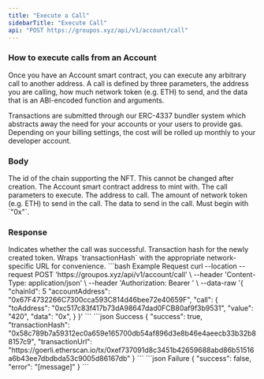 ```yaml
---
title: "Execute a Call"
sidebarTitle: "Execute Call"
api: "POST https://groupos.xyz/api/v1/account/call"
---
```


### How to execute calls from an Account

Once you have an Account smart contract, you can execute any arbitrary call to another address.
A call is defined by three parameters, the address you are calling, how much network token (e.g. ETH) to send,
and the data that is an ABI-encoded function and arguments.

Transactions are submitted through our ERC-4337 bundler system which abstracts away the need for your accounts
or your users to provide gas. Depending on your billing settings, the cost will be rolled up monthly to your
developer account.

### Body

<ParamField body="chainId" type="number" required>
  The id of the chain supporting the NFT. This cannot be changed after creation.
</ParamField>

<ParamField body="accountAddress" type="string" required>
  The Account smart contract address to mint with.
</ParamField>

<ParamField body="call" type="Call" required>
  The call parameters to execute.
  <Expandable title="Call">
    <ParamField body="toAddress" type="string" required>
      The address to call.
    </ParamField>
    <ParamField body="value" type="string" optional default={"0"}>
      The amount of network token (e.g. ETH) to send in the call.
    </ParamField>
    <ParamField body="data" type="string" optional default={"0x"}>
      The data to send in the call. Must begin with `"0x"`.
    </ParamField>
  </Expandable>
</ParamField>

### Response

<ResponseField name="success" type="boolean">
  Indicates whether the call was successful.
</ResponseField>

<ResponseField name="transactionHash" type="string">
  Transaction hash for the newly created token.
</ResponseField>

<ResponseField name="transactionUrl" type="string">
  Wraps `transactionHash` with the appropriate network-specific URL for
  convenience.
</ResponseField>

<RequestExample>
  ```bash Example Request
  curl --location --request POST 'https://groupos.xyz/api/v1/account/call' \
  --header 'Content-Type: application/json' \
  --header 'Authorization: Bearer <token>' \
  --data-raw '{
      "chainId": 5
      "accountAddress": "0x67F4732266C7300cca593C814d46bee72e40659F",
      "call": {
        "toAddress": "0xc517c83f417b73dA98647dad0FCB80af9f3b9531",
        "value": "420",
        "data": "0x",
      }
  }'
  ```
</RequestExample>

<ResponseExample>
  ```json Success
  {
    "success": true,
    "transactionHash": "0x58c789b7a59312ec0a659e165700db54af896d3e8b46e4aeecb33b32b88157c9",
    "transactionUrl": "https://goerli.etherscan.io/tx/0xef737091d8c3451b42659688abd86b51516a6b43ee7dbdbda53c9005d86167db"
  }
  ```
  ```json Failure
  {
    "success": false,
    "error": "[message]"
  }
  ```
</ResponseExample>

